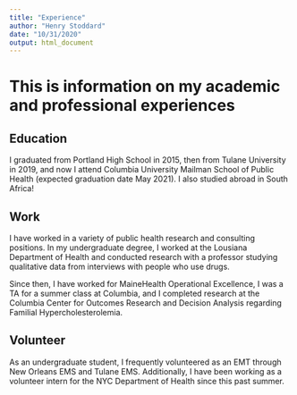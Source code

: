 ```yaml
---
title: "Experience"
author: "Henry Stoddard"
date: "10/31/2020"
output: html_document
---
```

# This is information on my academic and professional experiences

## Education
I graduated from Portland High School in 2015, then from Tulane University in 2019, and now I attend Columbia University Mailman School of Public Health (expected graduation date May 2021).
I also studied abroad in South Africa!

## Work
I have worked in a variety of public health research and consulting positions. In my undergraduate degree, I worked at the Lousiana Department of Health and conducted research with a professor studying qualitative data from interviews with people who use drugs.

Since then, I have worked for MaineHealth Operational Excellence, I was a TA for a summer class at Columbia, and I completed research at the Columbia Center for Outcomes Research and Decision Analysis regarding Familial Hypercholesterolemia.

## Volunteer
As an undergraduate student, I frequently volunteered as an EMT through New Orleans EMS and Tulane EMS. Additionally, I have been working as a volunteer intern for the NYC Department of Health since this past summer.
